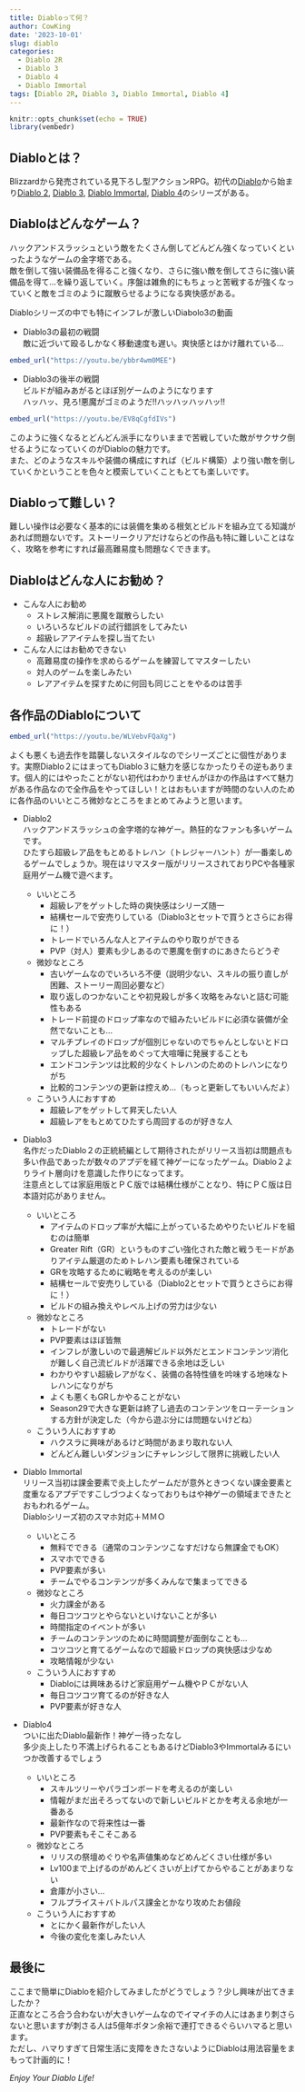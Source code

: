 ```yaml
---
title: Diabloって何？
author: CowKing
date: '2023-10-01'
slug: diablo
categories:
  - Diablo 2R
  - Diablo 3
  - Diablo 4
  - Diablo Immortal
tags: [Diablo 2R, Diablo 3, Diablo Immortal, Diablo 4]
---
```


```r
knitr::opts_chunk$set(echo = TRUE)
library(vembedr)
```

## Diabloとは？

Blizzardから発売されている見下ろし型アクションRPG。初代の[Diablo](https://www.gog.com/game/diablo)から始まり[Diablo 2](https://diablo2.blizzard.com/en-us/), [Diablo 3](https://us.diablo3.blizzard.com/en-us/), [Diablo Immortal](https://diabloimmortal.blizzard.com/ja-jp/), [Diablo 4](https://diablo4.blizzard.com/ja-jp/)のシリーズがある。  

## Diabloはどんなゲーム？  
ハックアンドスラッシュという敵をたくさん倒してどんどん強くなっていくといったようなゲームの金字塔である。  
敵を倒して強い装備品を得ること強くなり、さらに強い敵を倒してさらに強い装備品を得て…を繰り返していく。序盤は雑魚的にもちょっと苦戦するが強くなっていくと敵をゴミのように蹴散らせるようになる爽快感がある。  
  
Diabloシリーズの中でも特にインフレが激しいDiabolo3の動画  
  
+ Diablo3の最初の戦闘  
敵に近づいて殴るしかなく移動速度も遅い。爽快感とはかけ離れている…  

```r
embed_url("https://youtu.be/ybbr4wm0MEE")
```

+ Diablo3の後半の戦闘  
ビルドが組みあがるとほぼ別ゲームのようになります  
ハッハッ、見ろ!悪魔がゴミのようだ!!ハッハッハッハッ!!   

```r
embed_url("https://youtu.be/EV8qCgfdIVs")
```
  
このように強くなるとどんどん派手になりいままで苦戦していた敵がサクサク倒せるようになっていくのがDiabloの魅力です。  
また、どのようなスキルや装備の構成にすれば（ビルド構築）より強い敵を倒していくかということを色々と模索していくこともとても楽しいです。  

## Diabloって難しい？  
難しい操作は必要なく基本的には装備を集める根気とビルドを組み立てる知識があれば問題ないです。ストーリークリアだけならどの作品も特に難しいことはなく、攻略を参考にすれば最高難易度も問題なくできます。  

## Diabloはどんな人にお勧め？  
+ こんな人にお勧め  
  - ストレス解消に悪魔を蹴散らしたい
  - いろいろなビルドの試行錯誤をしてみたい
  - 超級レアアイテムを探し当てたい

+ こんな人にはお勧めできない
  - 高難易度の操作を求めらるゲームを練習してマスターしたい
  - 対人のゲームを楽しみたい
  - レアアイテムを探すために何回も同じことをやるのは苦手
  

## 各作品のDiabloについて  

```r
embed_url("https://youtu.be/WLVebvFQaXg")
```

よくも悪くも過去作を踏襲しないスタイルなのでシリーズごとに個性があります。実際Diablo２にはまってもDiablo３に魅力を感じなかったりその逆もあります。個人的にはやったことがない初代はわかりませんがほかの作品はすべて魅力がある作品なので全作品をやってほしい！とはおもいますが時間のない人のために各作品のいいところ微妙なところをまとめてみようと思います。  
  
+ Diablo2  
ハックアンドスラッシュの金字塔的な神ゲー。熱狂的なファンも多いゲームです。  
ひたすら超級レア品をもとめるトレハン（トレジャーハント）が一番楽しめるゲームでしょうか。現在はリマスター版がリリースされておりPCや各種家庭用ゲーム機で遊べます。  

  - いいところ
    + 超級レアをゲットした時の爽快感はシリーズ随一  
    + 結構セールで安売りしている（Diablo3とセットで買うとさらにお得に！）
    + トレードでいろんな人とアイテムのやり取りができる  
    + PVP（対人）要素も少しあるので悪魔を倒すのにあきたらどうぞ  
    
  - 微妙なところ  
    + 古いゲームなのでいろいろ不便（説明少ない、スキルの振り直しが困難、ストーリー周回必要など）  
    + 取り返しのつかないことや初見殺しが多く攻略をみないと詰む可能性もある  
    + トレード前提のドロップ率なので組みたいビルドに必須な装備が全然でないことも…  
    + マルチプレイのドロップが個別じゃないのでちゃんとしないとドロップした超級レア品をめぐって大喧嘩に発展することも  
    + エンドコンテンツは比較的少なくトレハンのためのトレハンになりがち   
    + 比較的コンテンツの更新は控えめ…（もっと更新してもいいんだよ）  
    
  - こういう人におすすめ  
    + 超級レアをゲットして昇天したい人
    + 超級レアをもとめてひたすら周回するのが好きな人
  
+ Diablo3  
名作だったDiablo２の正統続編として期待されたがリリース当初は問題点も多い作品であったが数々のアプデを経て神ゲーになったゲーム。Diablo２よりライト層向けを意識した作りになってます。   
注意点としては家庭用版とＰＣ版では結構仕様がことなり、特にＰＣ版は日本語対応がありません。  

  - いいところ  
    + アイテムのドロップ率が大幅に上がっているためやりたいビルドを組むのは簡単  
    + Greater Rift（GR）というものすごい強化された敵と戦うモードがありアイテム厳選のためトレハン要素も確保されている   
    + GRを攻略するために戦略を考えるのが楽しい
    + 結構セールで安売りしている（Diablo2とセットで買うとさらにお得に！）  
    + ビルドの組み換えやレベル上げの労力は少ない  
  
  - 微妙なところ
    + トレードがない  
    + PVP要素はほぼ皆無  
    + インフレが激しいので最適解ビルド以外だとエンドコンテンツ消化が難しく自己流ビルドが活躍できる余地は乏しい   
    + わかりやすい超級レアがなく、装備の各特性値を吟味する地味なトレハンになりがち   
    + よくも悪くもGRしかやることがない   
    + Season29で大きな更新は終了し過去のコンテンツをローテーションする方針が決定した（今から遊ぶ分には問題ないけどね）   
    
  - こういう人におすすめ
    + ハクスラに興味があるけど時間があまり取れない人
    + どんどん難しいダンジョンにチャレンジして限界に挑戦したい人  

+ Diablo Immortal  
リリース当初は課金要素で炎上したゲームだが意外ときつくない課金要素と度重なるアプデですこしづつよくなっておりもはや神ゲーの領域まできたとおもわれるゲーム。  
Diabloシリーズ初のスマホ対応＋ＭＭＯ   

  - いいところ
    + 無料でできる（通常のコンテンツこなすだけなら無課金でもOK）  
    + スマホでできる
    + PVP要素が多い  
    + チームでやるコンテンツが多くみんなで集まってできる  
    
  - 微妙なところ  
    + 火力課金がある  
    + 毎日コツコツとやらないといけないことが多い  
    + 時間指定のイベントが多い  
    + チームのコンテンツのために時間調整が面倒なことも…  
    + コツコツと育てるゲームなので超級ドロップの爽快感は少なめ  
    + 攻略情報が少ない   
    
  - こういう人におすすめ  
    + Diabloには興味あるけど家庭用ゲーム機やＰＣがない人   
    + 毎日コツコツ育てるのが好きな人  
    + PVP要素が好きな人  

+ Diablo4   
ついに出たDiablo最新作！神ゲー待ったなし   
多少炎上したり不満上げられることもあるけどDiablo3やImmortalみるにいつか改善するでしょう   

  - いいところ    
    + スキルツリーやパラゴンボードを考えるのが楽しい   
    + 情報がまだ出そろってないので新しいビルドとかを考える余地が一番ある  
    + 最新作なので将来性は一番     
    + PVP要素もそこそこある    
    
  - 微妙なところ  
    + リリスの祭壇めぐりや名声値集めなどめんどくさい仕様が多い  
    + Lv100まで上げるのがめんどくさいが上げてからやることがあまりない  
    + 倉庫が小さい…  
    + フルプライス＋バトルパス課金とかなり攻めたお値段       
    
  - こういう人におすすめ  
    + とにかく最新作がしたい人
    + 今後の変化を楽しみたい人   


## 最後に       
ここまで簡単にDiabloを紹介してみましたがどうでしょう？少し興味が出てきましたか？   
正直なところ合う合わないが大きいゲームなのでイマイチの人にはあまり刺さらないと思いますが刺さる人は5億年ボタン余裕で連打できるぐらいハマると思います。  
ただし、ハマりすぎて日常生活に支障をきたさないようにDiabloは用法容量をまもって計画的に！  


*Enjoy Your Diablo Life!*